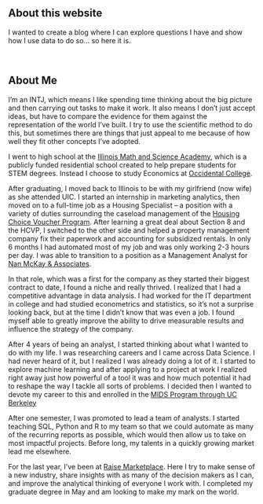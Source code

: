 <br> 

## About this website

I wanted to create a blog where I can explore questions I have and show how I use data to do so... so here it is. 

<br>

## About Me

I'm an INTJ, which means I like spending time thinking about the big picture and then carrying out tasks to make it work. It also means I don't just accept ideas, but have to compare the evidence for them against the representation of the world I've built. I try to use the scientific method to do this, but sometimes there are things that just appeal to me because of how well they fit other concepts I've adopted. 

I went to high school at the [Illinois Math and Science Academy](https://www.imsa.edu/), which is a publicly funded residential school created to help prepare students for STEM degrees. Instead I choose to study Economics at [Occidental College](http://www.oxy.edu/). 

After graduating, I moved back to Illinois to be with my girlfriend (now wife) as she attended UIC. I started an internship in marketing analytics, then moved on to a full-time job as a Housing Specialist -- a position with a variety of duties surrounding the caseload management of the [Housing Choice Voucher Program](http://portal.hud.gov/hudportal/HUD?src=/program_offices/public_indian_housing/programs/hcv/about/fact_sheet). After learning a great deal about Section 8 and the HCVP, I switched to the other side and helped a property management company fix their paperwork and accounting for subsidized rentals. In only 6 months I had automated most of my job and was only working 2-3 hours per day. I was able to transition to a position as a Management Analyst for [Nan McKay & Associates](http://www.nanmckay.com).

In that role, which was a first for the company as they started their biggest contract to date, I found a niche and really thrived. I realized that I had a competitive advantage in data analysis. I had worked for the IT department in college and had studied econometrics and statistics, so it's not a surprise looking back, but at the time I didn't know that was even a job. I found myself able to greatly improve the ability to drive measurable results and influence the strategy of the company. 

After 4 years of being an analyst, I started thinking about what I wanted to do with my life. I was researching careers and I came across Data Science. I had never heard of it, but I realized I was already doing a lot of it. I started to explore machine learning and after applying to a project at work I realized right away just how powerful of a tool it was and how much potential it had to reshape the way I tackle all sorts of problems. I decided then I wanted to devote my career to this and enrolled in the [MIDS Program through UC Berkeley](https://datascience.berkeley.edu)

After one semester, I was promoted to lead a team of analysts. I started teaching SQL, Python and R to my team so that we could automate as many of the recurring reports as possible, which would then allow us to take on most impactful projects. Before long, my talents in a quickly growing market lead me elsewhere.

For the last year, I've been at [Raise Marketplace](https://www.raise.com). Here I try to make sense of a new industry, share insights with as many of the decision makers as I can, and improve the analytical thinking of everyone I work with. I completed my graduate degree in May and am looking to make my mark on the world. 

